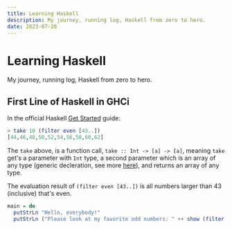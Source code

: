 ```yaml
---
title: Learning Haskell
description: My journey, running log, Haskell from zero to hero.
date: 2023-07-28
---
```


# Learning Haskell

My journey, running log, Haskell from zero to hero.

## First Line of Haskell in GHCi

In the official Haskell [Get Started](https://www.haskell.org/get-started) guide:

```hs
> take 10 (filter even [43..])
[44,46,48,50,52,54,56,58,60,62]
```

The `take` above, is a function call, `take :: Int -> [a] -> [a]`, meaning `take` get's a parameter
with `Int` type, a second parameter which is an array of any type (generic decleration, see more [here](https://wiki.haskell.org/Generics)),
and returns an array of any type.

The evaluation result of `(filter even [43..])` is all numbers larger than 43 (inclusive) that's even.

```hs showLineNumbers filename="main.hs"
main = do
  putStrLn "Hello, everybody!"
  putStrLn ("Please look at my favorite odd numbers: " ++ show (filter odd [10..20]))
```
